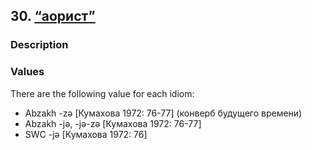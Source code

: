 ## 30. <a href =  'https://agricolamz.github.io/The_Circassian_Isoglosses_Database/30.html'>"аорист"</a>
### Description



### Values
There are the following value for each idiom:

* Abzakh  -zə [Кумахова 1972: 76-77] (конверб будущего времени)
* Abzakh  -jə, -jə-zə [Кумахова 1972: 76-77] 
* SWC  -jə [Кумахова 1972: 76] 

